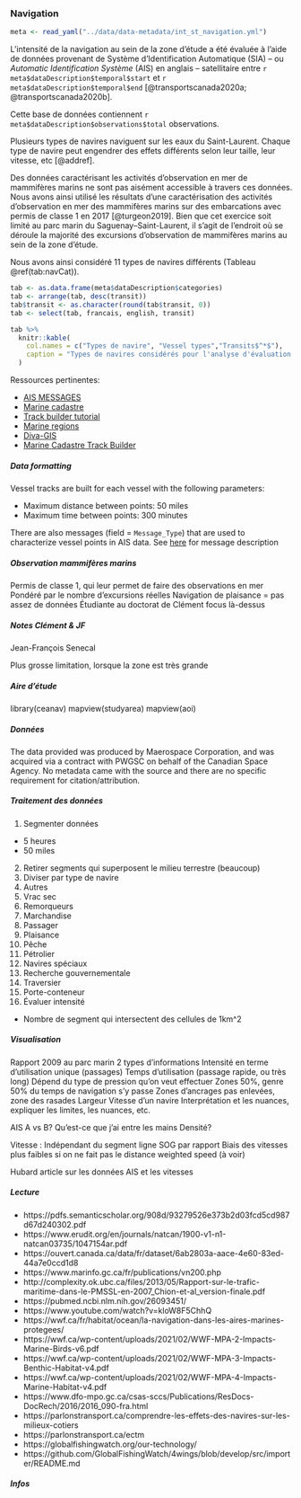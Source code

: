 ### Navigation

```r
meta <- read_yaml("../data/data-metadata/int_st_navigation.yml")
```

L'intensité de la navigation au sein de la zone d'étude a été évaluée à l'aide
de données provenant de Système d'Identification Automatique (SIA) -- ou
*Automatic Identification Système* (AIS) en anglais -- satellitaire entre
`r meta$dataDescription$temporal$start` et `r meta$dataDescription$temporal$end`
[@transportscanada2020a; @transportscanada2020b].

Cette base de données contiennent `r meta$dataDescription$observations$total`
observations.

Plusieurs types de navires naviguent sur les eaux du Saint-Laurent. Chaque type
de navire peut engendrer des effets différents selon leur taille, leur vitesse,
etc <!-- Compléter liste + référence --> [@addref].


Des données caractérisant les activités d'observation en mer de mammifères marins ne
sont pas aisément accessible à travers ces données. Nous avons ainsi utilisé
les résultats d'une caractérisation des activités d'observation en mer des mammifères
marins sur des embarcations avec permis de classe 1 en 2017 [@turgeon2019].
Bien que cet exercice soit limité au parc marin du Saguenay–Saint-Laurent,
il s'agit de l'endroit où se déroule la majorité des excursions d'observation de
mammifères marins au sein de la zone d'étude.


Nous avons ainsi considéré 11 types de navires différents (Tableau \@ref(tab:navCat)).



```r
tab <- as.data.frame(meta$dataDescription$categories)
tab <- arrange(tab, desc(transit))
tab$transit <- as.character(round(tab$transit, 0))
tab <- select(tab, francais, english, transit)

tab %>%
  knitr::kable(
    col.names = c("Types de navire", "Vessel types","Transits$^*$"),
    caption = "Types de navires considérés pour l'analyse d'évaluation des effets cumulatifs et disponible par les données de Système d'Identification Automatique [@transportscanada2020a; @transportscanada2020b] et les activités d'obserbvation en mer des mammifères marins sur des embarcations avec permis de classe 1 [@turgeon2009]. $^*$Nombre de transits par $km^2$ par année."
  )
```


Ressources pertinentes:

- [AIS MESSAGES](https://www.navcen.uscg.gov/?pageName=AISMessages)
- [Marine cadastre](https://www.marinecadastre.gov/tools/)
- [Track builder tutorial](https://coast.noaa.gov/data/digitalcoast/pdf/track-builder-tutorial.pdf)
- [Marine regions](https://www.marineregions.org/gazetteer.php?p=details&id=62961)
- [Diva-GIS](https://www.diva-gis.org/gdata)
- [Marine Cadastre Track Builder](https://coast.noaa.gov/digitalcoast/tools/track-builder.html)



##### Data formatting

Vessel tracks are built for each vessel with the following parameters:

- Maximum distance between points: 50 miles
- Maximum time between points: 300 minutes

There are also messages (field = `Message_Type`) that are used to characterize vessel points in AIS data. See [here](https://www.navcen.uscg.gov/?pageName=AISMessages) for message description


##### Observation mammifères marins

Permis de classe 1, qui leur permet de faire des observations en mer
Pondéré par le nombre d'excursions réelles
Navigation de plaisance = pas assez de données
Étudiante au doctorat de Clément focus là-dessus


##### Notes Clément & JF

Jean-François Senecal

Plus grosse limitation, lorsque la zone est très grande

##### Aire d'étude
library(ceanav)
mapview(studyarea)
mapview(aoi)

##### Données

The data provided was produced by Maerospace Corporation, and was acquired via
a contract with PWGSC on behalf of the Canadian Space Agency. No metadata came
with the source and there are no specific requirement for citation/attribution.

##### Traitement des données

1. Segmenter données
  - 5 heures
  - 50 miles
2. Retirer segments qui superposent le milieu terrestre (beaucoup)
3. Diviser par type de navire
  1. Autres
  2. Vrac sec
  3. Remorqueurs
  4. Marchandise
  5. Passager
  6. Plaisance
  7. Pêche
  8. Pétrolier
  9. Navires spéciaux
  10. Recherche gouvernementale
  11. Traversier
  12. Porte-conteneur
4. Évaluer intensité
  - Nombre de segment qui intersectent des cellules de 1km^2


##### Visualisation

Rapport 2009 au parc marin
2 types d'informations
Intensité en terme d'utilisation unique (passages)
Temps d'utilisation (passage rapide, ou très long)
Dépend du type de pression qu'on veut effectuer
Zones 50%, genre 50% du temps de navigation s'y passe
Zones d'ancrages pas enlevées, zone des rasades
Largeur
Vitesse d'un navire
Interprétation et les nuances, expliquer les limites, les nuances, etc.

AIS A vs B? Qu'est-ce que j'ai entre les mains
Densité?

Vitesse :
Indépendant du segment ligne
SOG par rapport
Biais des vitesses plus faibles si on ne fait pas le distance weighted speed (à voir)

Hubard article sur les données AIS et les vitesses


##### Lecture

- https://pdfs.semanticscholar.org/908d/93279526e373b2d03fcd5cd987d67d240302.pdf
- https://www.erudit.org/en/journals/natcan/1900-v1-n1-natcan03735/1047154ar.pdf
- https://ouvert.canada.ca/data/fr/dataset/6ab2803a-aace-4e60-83ed-44a7e0ccd1d8
- https://www.marinfo.gc.ca/fr/publications/vn200.php
- http://complexity.ok.ubc.ca/files/2013/05/Rapport-sur-le-trafic-maritime-dans-le-PMSSL-en-2007_Chion-et-al_version-finale.pdf
- https://pubmed.ncbi.nlm.nih.gov/26093451/
- https://www.youtube.com/watch?v=kloW8F5ChhQ
- https://wwf.ca/fr/habitat/ocean/la-navigation-dans-les-aires-marines-protegees/
- https://wwf.ca/wp-content/uploads/2021/02/WWF-MPA-2-Impacts-Marine-Birds-v6.pdf
- https://wwf.ca/wp-content/uploads/2021/02/WWF-MPA-3-Impacts-Benthic-Habitat-v4.pdf
- https://wwf.ca/wp-content/uploads/2021/02/WWF-MPA-4-Impacts-Marine-Habitat-v4.pdf
- https://www.dfo-mpo.gc.ca/csas-sccs/Publications/ResDocs-DocRech/2016/2016_090-fra.html
- https://parlonstransport.ca/comprendre-les-effets-des-navires-sur-les-milieux-cotiers
- https://parlonstransport.ca/ectm
- https://globalfishingwatch.org/our-technology/
- https://github.com/GlobalFishingWatch/4wings/blob/develop/src/importer/README.md


##### Infos
